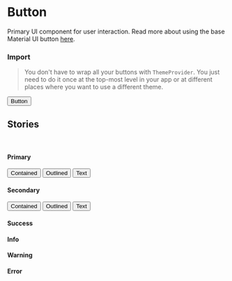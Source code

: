 
<Meta
  title="Components/Buttons"
/>

<style>{`

`}</style>

# Button

Primary UI component for user interaction. Read more about using the base Material UI
button [here](https://material-ui.com/components/buttons).

### Import

> You don't have to wrap all your buttons with `ThemeProvider`. You just need to do it once at the
> top-most level in your app or at different places where you want to use a different theme.

<Preview withToolbar>
  <ThemeProvider theme={theme}>
    <Button variant={'contained'} color={'primary'}>
      Button
    </Button>
  </ThemeProvider>
</Preview>

<ArgsTable of={Button} />

## Stories

<br />

#### Primary
<Canvas>
  <ThemeProvider theme={theme}>
    <Box display={'flex'}>
      <Button variant={'contained'} color={'primary'}>
        Contained
      </Button>
      <Box ml={2}>
        <Button variant={'outlined'} color={'primary'}>
          Outlined
        </Button>
      </Box>
      <Box ml={2}>
        <Button variant={'text'} color={'primary'}>
          Text
        </Button>
      </Box>
    </Box>
  </ThemeProvider>
</Canvas>

#### Secondary
<Canvas>
  <ThemeProvider theme={theme}>
    <Box display={'flex'}>
      <Button variant={'contained'} color={'secondary'}>
        Contained
      </Button>
      <Box ml={2}>
        <Button variant={'outlined'} color={'secondary'}>
          Outlined
        </Button>
      </Box>
      <Box ml={2}>
        <Button variant={'text'} color={'secondary'}>
          Text
        </Button>
      </Box>
    </Box>
  </ThemeProvider>
</Canvas>

#### Success
<Canvas>
  <ThemeProvider theme={theme}>

  </ThemeProvider>
</Canvas>

#### Info
<Canvas>
  <ThemeProvider theme={theme}>

  </ThemeProvider>
</Canvas>

#### Warning
<Canvas>
  <ThemeProvider theme={theme}>

  </ThemeProvider>
</Canvas>

#### Error
<Canvas>
  <ThemeProvider theme={theme}>

  </ThemeProvider>
</Canvas>
